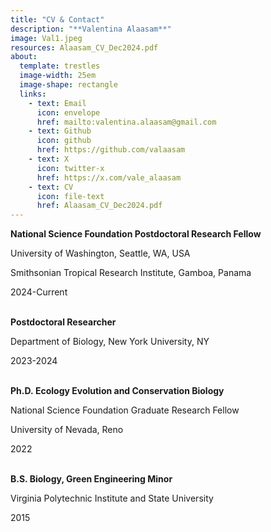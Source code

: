 ```yaml
---
title: "CV & Contact"
description: "**Valentina Alaasam**"
image: Val1.jpeg
resources: Alaasam_CV_Dec2024.pdf
about: 
  template: trestles
  image-width: 25em
  image-shape: rectangle
  links:
    - text: Email
      icon: envelope
      href: mailto:valentina.alaasam@gmail.com
    - text: Github
      icon: github
      href: https://github.com/valaasam
    - text: X
      icon: twitter-x
      href: https://x.com/vale_alaasam
    - text: CV
      icon: file-text
      href: Alaasam_CV_Dec2024.pdf
---
```


::: column-page
**National Science Foundation Postdoctoral Research Fellow**

University of Washington, Seattle, WA, USA

Smithsonian Tropical Research Institute, Gamboa, Panama

2024-Current

\
**Postdoctoral Researcher**

Department of Biology, New York University, NY

2023-2024

\
**Ph.D. Ecology Evolution and Conservation Biology**

National Science Foundation Graduate Research Fellow

University of Nevada, Reno

2022

\
**B.S. Biology, Green Engineering Minor**

Virginia Polytechnic Institute and State University

2015
:::
